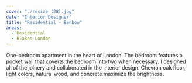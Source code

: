 ```yaml
---
cover: "./resize (28).jpg"
date: "Interior Designer"
title: "Residential - Benbow"
areas:
  - Residential
  - Blakes London 
---
```


One-bedroom apartment in the heart of London.
The bedroom features a pocket wall that
coverts the bedroom into two when necessary. I
designed all of the joinery and collaborated in the
interior design.
Chevron oak floor, light colors, natural wood,
and concrete maximize the brightness.
